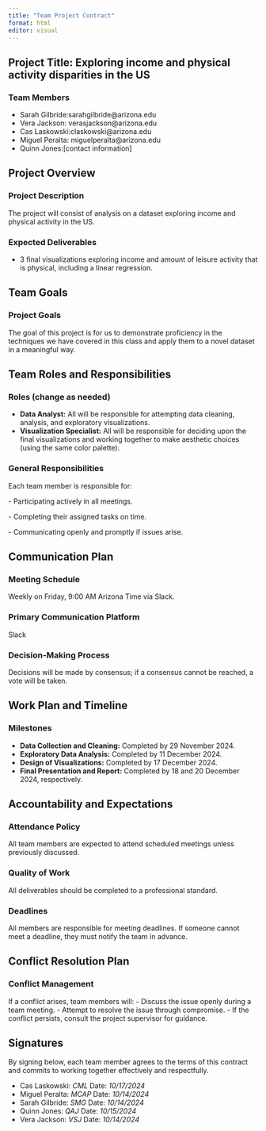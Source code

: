 ```yaml
---
title: "Team Project Contract"
format: html
editor: visual
---
```


## Project Title: Exploring income and physical activity disparities in the US

### Team Members

-   Sarah Gilbride:sarahgilbride\@arizona.edu
-   Vera Jackson: verasjackson\@arizona.edu
-   Cas Laskowski:claskowski\@arizona.edu
-   Miguel Peralta: miguelperalta\@arizona.edu
-   Quinn Jones:\[contact information\]

## Project Overview

### Project Description

The project will consist of analysis on a dataset exploring income and physical activity in the US.

### Expected Deliverables

-   3 final visualizations exploring income and amount of leisure activity that is physical, including a linear regression.

## Team Goals

### Project Goals

The goal of this project is for us to demonstrate proficiency in the techniques we have covered in this class and apply them to a novel dataset in a meaningful way.

## Team Roles and Responsibilities

### Roles (change as needed)

-   **Data Analyst:** All will be responsible for attempting data cleaning, analysis, and exploratory visualizations.
-   **Visualization Specialist:** All will be responsible for deciding upon the final visualizations and working together to make aesthetic choices (using the same color palette).

### General Responsibilities

Each team member is responsible for:

\- Participating actively in all meetings.

\- Completing their assigned tasks on time.

\- Communicating openly and promptly if issues arise.

## Communication Plan

### Meeting Schedule

Weekly on Friday, 9:00 AM Arizona Time via Slack.

### Primary Communication Platform

Slack

### Decision-Making Process

Decisions will be made by consensus; if a consensus cannot be reached, a vote will be taken.

## Work Plan and Timeline

### Milestones

-   **Data Collection and Cleaning:** Completed by 29 November 2024.
-   **Exploratory Data Analysis:** Completed by 11 December 2024.
-   **Design of Visualizations:** Completed by 17 December 2024.
-   **Final Presentation and Report:** Completed by 18 and 20 December 2024, respectively.

## Accountability and Expectations

### Attendance Policy

All team members are expected to attend scheduled meetings unless previously discussed.

### Quality of Work

All deliverables should be completed to a professional standard.

### Deadlines

All members are responsible for meeting deadlines. If someone cannot meet a deadline, they must notify the team in advance.

## Conflict Resolution Plan

### Conflict Management

If a conflict arises, team members will: - Discuss the issue openly during a team meeting. - Attempt to resolve the issue through compromise. - If the conflict persists, consult the project supervisor for guidance.

## Signatures

By signing below, each team member agrees to the terms of this contract and commits to working together effectively and respectfully.

-   Cas Laskowski: *CML* Date: *10/17/2024*
-   Miguel Peralta: *MCAP* Date: *10/14/2024*
-   Sarah Gilbride: *SMG* Date: *10/14/2024*
-   Quinn Jones: *QAJ* Date: *10/15/2024*
-   Vera Jackson: *VSJ* Date: *10/14/2024*